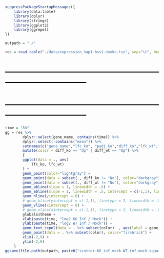 
```r
suppressPackageStartupMessages({
    library(data.table)
    library(dplyr)
    library(stringr)
    library(ggplot2)
    library(ggrepel)
})
```

```r
outpath = "./"

```

```r
res = read.table("./data/expression_hap1-hsv1-duxko.tsv", sep="\t", header=TRUE)
```


# ----------------------------------------------------------------------------------- #
# ----------------------------------------------------------------------------------- #


```r

time = "8h"        
gg = res %>% 
        dplyr::select(gene_name, contains(time)) %>% 
        dplyr::select(-contains("mean")) %>% 
        setnames(c("gene_name","lfc_ko", "padj_ko","diff_ko","lfc_wt","padj_wt","diff_wt")) %>%
        mutate(color = diff_ko == "Up" | diff_wt == "Up") %>%
        {
        ggplot(data = ., aes(
            lfc_ko, lfc_wt)
        ) +
        geom_point(color="lightgray") +
        geom_point(data = subset(., diff_ko != "No"), color="darkgray") +
        geom_point(data = subset(., diff_wt != "No"), color="darkgray") +
        geom_abline(slope = 1, linewidth = .5) +
        geom_abline(slope = 1, linewidth = .5, intercept = c(-1,1), linetype = 2) +
        geom_hline(yintercept = 0) +
        # geom_hline(yintercept = c(-1,1), linetype = 2, linewidth = .5) +
        geom_vline(xintercept = 0) +
        # geom_vline(xintercept = c(-1,1), linetype = 2, linewidth = .5) +
        globals$theme +
        xlab(paste(time, "log2 KO Inf / Mock")) +
        ylab(paste(time, "log2 WT Inf / Mock")) +
        geom_text_repel(data = . %>% subset(color)  , aes(label = gene_name), size=1, max.overlaps = 20) +
        geom_point(data = . %>% subset(color), color="firebrick") +
        xlim(-2,9) +
        ylim(-2,9)
    }
ggsave(file.path(outpath, paste0("scatter-KO_inf_mock-WT_inf_mock-square-",time,".png")), gg, width = 5, height = 4)
```
